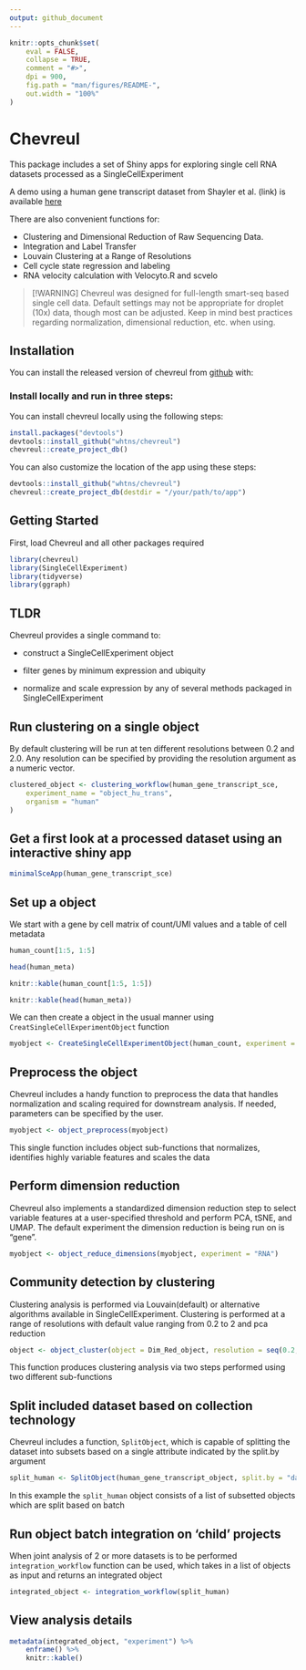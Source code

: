 ```yaml
---
output: github_document
---
```


<!-- README.md is generated from README.Rmd. Please edit that file -->

```r
knitr::opts_chunk$set(
    eval = FALSE,
    collapse = TRUE,
    comment = "#>",
    dpi = 900,
    fig.path = "man/figures/README-",
    out.width = "100%"
)
```


# Chevreul

This package includes a set of Shiny apps for exploring single cell RNA datasets processed as a SingleCellExperiment

A demo using a human gene transcript dataset from Shayler et al. (link) is available <a href="http://cobrinik-1.saban-chla.usc.edu:8080/app/objectApp" target="_blank" rel="noopener noreferrer">here</a>

There are also convenient functions for:

-   Clustering and Dimensional Reduction of Raw Sequencing Data.
-   Integration and Label Transfer
-   Louvain Clustering at a Range of Resolutions
-   Cell cycle state regression and labeling
-   RNA velocity calculation with Velocyto.R and scvelo

> [!WARNING]
> Chevreul was designed for full-length smart-seq based single cell data. Default settings may not be appropriate for droplet (10x) data, though most can be adjusted. Keep in mind best practices regarding normalization, dimensional reduction, etc. when using. 

## Installation

You can install the released version of chevreul from <a href="https://github.com/whtns/chevreul" target="_blank" rel="noopener noreferrer">github</a> with:

### Install locally and run in three steps:

You can install chevreul locally using the following steps:

```r
install.packages("devtools")
devtools::install_github("whtns/chevreul")
chevreul::create_project_db()
```

You can also customize the location of the app using these steps:

```r
devtools::install_github("whtns/chevreul")
chevreul::create_project_db(destdir = "/your/path/to/app")
```


## Getting Started

First, load Chevreul and all other packages required 

```r
library(chevreul)
library(SingleCellExperiment)
library(tidyverse)
library(ggraph)
```

## TLDR

Chevreul provides a single command to:

-   construct a SingleCellExperiment object

-   filter genes by minimum expression and ubiquity

-   normalize and scale expression by any of several methods packaged in SingleCellExperiment

## Run clustering on a single object

By default clustering will be run at ten different resolutions between 0.2 and 2.0. Any resolution can be specified by providing the resolution argument as a numeric vector.

```r
clustered_object <- clustering_workflow(human_gene_transcript_sce,
    experiment_name = "object_hu_trans",
    organism = "human"
)
```

## Get a first look at a processed dataset using an interactive shiny app

```r
minimalSceApp(human_gene_transcript_sce)
```

## Set up a object

We start with a gene by cell matrix of count/UMI values and a table of cell metadata

```r
human_count[1:5, 1:5]

head(human_meta)
```

```r
knitr::kable(human_count[1:5, 1:5])

knitr::kable(head(human_meta))
```

We can then create a object in the usual manner using `CreatSingleCellExperimentObject` function

```r
myobject <- CreateSingleCellExperimentObject(human_count, experiment = "gene", meta.data = human_meta)
```

## Preprocess the object

Chevreul includes a handy function to preprocess the data that handles normalization and scaling required for downstream analysis. If needed, parameters can be specified by the user.

```r
myobject <- object_preprocess(myobject)
```

This single function includes object sub-functions that normalizes, identifies highly variable features and scales the data

## Perform dimension reduction

Chevreul also implements a standardized dimension reduction step to select variable features at a user-specified threshold and perform PCA, tSNE, and UMAP. The default experiment the dimension reduction is being run on is "gene".

```r
myobject <- object_reduce_dimensions(myobject, experiment = "RNA")
```

## Community detection by clustering

Clustering analysis is performed via Louvain(default) or alternative algorithms available in SingleCellExperiment. Clustering is performed at a range of resolutions with default value ranging from 0.2 to 2 and pca reduction

```r
object <- object_cluster(object = Dim_Red_object, resolution = seq(0.2, 2, by = 0.2))
```

This function produces clustering analysis via two steps performed using two different sub-functions


## Split included dataset based on collection technology

Chevreul includes a function, `SplitObject`, which is capable of splitting the dataset into subsets based on a single attribute indicated by the split.by argument 

```r
split_human <- SplitObject(human_gene_transcript_object, split.by = "dataset")
```
In this example the `split_human` object consists of a list of subsetted objects which are split based on batch


## Run object batch integration on 'child' projects

When joint analysis of 2 or more datasets is to be performed `integration_workflow` function can be used, which takes in a list of objects as input and returns an integrated object

```r
integrated_object <- integration_workflow(split_human)
```

## View analysis details

```r
metadata(integrated_object, "experiment") %>%
    enframe() %>%
    knitr::kable()
```
